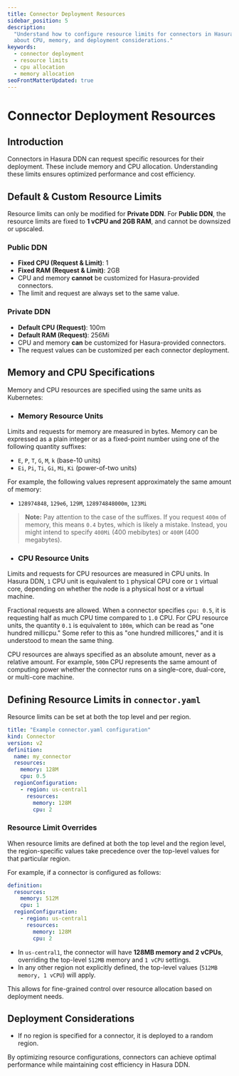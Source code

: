 ```yaml
---
title: Connector Deployment Resources
sidebar_position: 5
description:
  "Understand how to configure resource limits for connectors in Hasura DDN to optimize performance and cost. Learn
  about CPU, memory, and deployment considerations."
keywords:
  - connector deployment
  - resource limits
  - cpu allocation
  - memory allocation
seoFrontMatterUpdated: true
---
```


# Connector Deployment Resources

## Introduction

Connectors in Hasura DDN can request specific resources for their deployment. These include memory and CPU allocation.
Understanding these limits ensures optimized performance and cost efficiency.

## Default & Custom Resource Limits

Resource limits can only be modified for **Private DDN**. For **Public DDN**, the resource limits are fixed to **1 vCPU
and 2GB RAM**, and cannot be downsized or upscaled.

### Public DDN

- **Fixed CPU (Request & Limit)**: 1
- **Fixed RAM (Request & Limit)**: 2GB
- CPU and memory **cannot** be customized for Hasura-provided connectors.
- The limit and request are always set to the same value.

### Private DDN

- **Default CPU (Request)**: 100m
- **Default RAM (Request)**: 256Mi
- CPU and memory **can** be customized for Hasura-provided connectors.
- The request values can be customized per each connector deployment.

## Memory and CPU Specifications

Memory and CPU resources are specified using the same units as Kubernetes:

- ### Memory Resource Units

Limits and requests for memory are measured in bytes. Memory can be expressed as a plain integer or as a fixed-point
number using one of the following quantity suffixes:

- `E`, `P`, `T`, `G`, `M`, `k` (base-10 units)
- `Ei`, `Pi`, `Ti`, `Gi`, `Mi`, `Ki` (power-of-two units)

For example, the following values represent approximately the same amount of memory:

- `128974848`, `129e6`, `129M`, `128974848000m`, `123Mi`

> **Note:** Pay attention to the case of the suffixes. If you request `400m` of memory, this means `0.4` bytes, which is
> likely a mistake. Instead, you might intend to specify `400Mi` (400 mebibytes) or `400M` (400 megabytes).

- ### CPU Resource Units

Limits and requests for CPU resources are measured in CPU units. In Hasura DDN, `1` CPU unit is equivalent to `1`
physical CPU core or `1` virtual core, depending on whether the node is a physical host or a virtual machine.

Fractional requests are allowed. When a connector specifies `cpu: 0.5`, it is requesting half as much CPU time compared
to `1.0` CPU. For CPU resource units, the quantity `0.1` is equivalent to `100m`, which can be read as "one hundred
millicpu." Some refer to this as "one hundred millicores," and it is understood to mean the same thing.

CPU resources are always specified as an absolute amount, never as a relative amount. For example, `500m` CPU represents
the same amount of computing power whether the connector runs on a single-core, dual-core, or multi-core machine.

## Defining Resource Limits in `connector.yaml`

Resource limits can be set at both the top level and per region.

```yaml
title: "Example connector.yaml configuration"
kind: Connector
version: v2
definition:
  name: my_connector
  resources:
    memory: 128M
    cpu: 0.5
  regionConfiguration:
    - region: us-central1
      resources:
        memory: 128M
        cpu: 2
```

### Resource Limit Overrides

When resource limits are defined at both the top level and the region level, the region-specific values take precedence
over the top-level values for that particular region.

For example, if a connector is configured as follows:

```yaml
definition:
  resources:
    memory: 512M
    cpu: 1
  regionConfiguration:
    - region: us-central1
      resources:
        memory: 128M
        cpu: 2
```

- In `us-central1`, the connector will have **128MB memory and 2 vCPUs**, overriding the top-level `512MB` memory and
  `1 vCPU` settings.
- In any other region not explicitly defined, the top-level values (`512MB memory, 1 vCPU`) will apply.

This allows for fine-grained control over resource allocation based on deployment needs.

## Deployment Considerations

- If no region is specified for a connector, it is deployed to a random region.

By optimizing resource configurations, connectors can achieve optimal performance while maintaining cost efficiency in
Hasura DDN.
